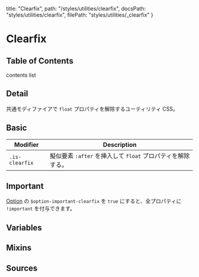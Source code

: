   title: "Clearfix",
  path: "/styles/utilities/clearfix",
  docsPath: "styles/utilities/clearfix",
  filePath: "styles/utilities/_clearfix"
}


# Clearfix

## Table of Contents

contents list

## Detail

共通モディファイアで `float` プロパティを解除するユーティリティ CSS。

## Basic

| Modifier       | Description                                                 |
| -------------- | ----------------------------------------------------------- |
| `.is-clearfix` | 擬似要素 `:after` を挿入して `float` プロパティを解除する。 |

## Important

[Option](/configs/variables/option#option-important-xxxx) の `$option-important-clearfix` を `true` にすると、全プロパティに `!important` を付与できます。

## Variables

<PreviewVariablesSingle filePath={meta.filePath} viewCompiled={false} />

## Mixins

<PreviewMixins filePath={meta.filePath} />

## Sources

<PreviewSources
  title={meta.title}
  docsPath={meta.docsPath}
  scssPath={meta.filePath}
/>
